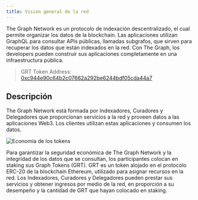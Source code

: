 ```yaml
---
title: Visión general de la red
---
```


The Graph Network es un protocolo de indexación descentralizado, el cual permite organizar los datos de la blockchain. Las aplicaciones utilizan GraphQL para consultar APIs públicas, llamadas subgrafos, que sirven para recuperar los datos que están indexados en la red. Con The Graph, los developers pueden construir sus aplicaciones completamente en una infraestructura pública.

> GRT Token Address: [0xc944e90c64b2c07662a292be6244bdf05cda44a7](https://etherscan.io/token/0xc944e90c64b2c07662a292be6244bdf05cda44a7)

## Descripción

The Graph Network está formada por Indexadores, Curadores y Delegadores que proporcionan servicios a la red y proveen datos a las aplicaciones Web3. Los clientes utilizan estas aplicaciones y consumen los datos.

![Economía de los tokens](/img/Network-roles@2x.png)

Para garantizar la seguridad económica de The Graph Network y la integridad de los datos que se consultan, los participantes colocan en staking sus Graph Tokens (GRT). GRT es un token alojado en el protocolo ERC-20 de la blockchain Ethereum, utilizado para asignar recursos en la red. Los Indexadores, Curadores y Delegadores pueden prestar sus servicios y obtener ingresos por medio de la red, en proporción a su desempeño y la cantidad de GRT que hayan colocado en staking.
